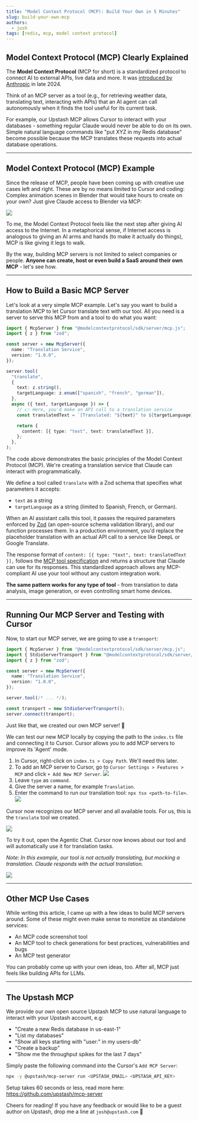 ```yaml
---
title: "Model Context Protocol (MCP): Build Your Own in 5 Minutes"
slug: build-your-own-mcp
authors:
  - josh
tags: [redis, mcp, model context protocol]
---
```


## Model Context Protocol (MCP) Clearly Explained

The **Model Context Protocol** (MCP for short) is a standardized protocol to connect AI to external APIs, live data and more. It was [introduced by Anthropic](https://www.anthropic.com/news/model-context-protocol) in late 2024.

Think of an MCP server as a tool (e.g., for retrieving weather data, translating text, interacting with APIs) that an AI agent can call autonomously when it finds the tool useful for its current task. 

For example, our Upstash MCP allows Cursor to interact with your databases - something regular Claude would never be able to do on its own. Simple natural language commands like "put XYZ in my Redis database" become possible because the MCP translates these requests into actual database operations.

---

## Model Context Protocol (MCP) Example

Since the release of MCP, people have been coming up with creative use cases left and right. These are by no means limited to Cursor and coding: Complex animation scenes in Blender that would take hours to create on your own? Just give Claude access to Blender via MCP:

<Frame>
  <img src="/blog/upstash-mcp/mcp-for-blender.png" />
</Frame>

To me, the Model Context Protocol feels like the next step after giving AI access to the Internet. In a metaphorical sense, if Internet access is analogous to giving an AI arms and hands (to make it actually do things), MCP is like giving it legs to walk.

By the way, building MCP servers is not limited to select companies or people. **Anyone can create, host or even build a SaaS around their own MCP** - let's see how.

---

## How to Build a Basic MCP Server

Let's look at a very simple MCP example. Let's say you want to build a translation MCP to let Cursor translate text with our tool. All you need is a server to serve this MCP from and a tool to do what you want:

```ts
import { McpServer } from "@modelcontextprotocol/sdk/server/mcp.js";
import { z } from "zod";

const server = new McpServer({
  name: "Translation Service",
  version: "1.0.0",
});

server.tool(
  "translate",
  {
    text: z.string(),
    targetLanguage: z.enum(["spanish", "french", "german"]),
  },
  async ({ text, targetLanguage }) => {
    // 👉 Here, you'd make an API call to a translation service
    const translatedText = `[Translated: "${text}" to ${targetLanguage}]`;

    return {
      content: [{ type: "text", text: translatedText }],
    };
  },
);
```

The code above demonstrates the basic principles of the Model Context Protocol (MCP). We're creating a translation service that Claude can interact with programmatically.

We define a tool called `translate` with a Zod schema that specifies what parameters it accepts: 
- `text` as a string
- `targetLanguage` as a string (limited to Spanish, French, or German).

When an AI assistant calls this tool, it passes the required parameters enforced by [Zod](https://github.com/colinhacks/zod) (an open-source schema validation library), and our function processes them. In a production environment, you'd replace the placeholder translation with an actual API call to a service like DeepL or Google Translate.

The response format of `content: [{ type: "text", text: translatedText }],` follows the [MCP tool specification](https://spec.modelcontextprotocol.io/specification/2024-11-05/server/tools/) and returns a structure that Claude can use for its responses. This standardized approach allows any MCP-compliant AI use your tool without any custom integration work.

**The same pattern works for any type of tool** - from translation to data analysis, image generation, or even controlling smart home devices.

---

## Running Our MCP Server and Testing with Cursor

Now, to start our MCP server, we are going to use a `transport`:

```ts index.ts {2, 12-13}
import { McpServer } from "@modelcontextprotocol/sdk/server/mcp.js";
import { StdioServerTransport } from "@modelcontextprotocol/sdk/server/stdio.js";
import { z } from "zod";

const server = new McpServer({
  name: "Translation Service",
  version: "1.0.0",
});

server.tool(/* ... */);

const transport = new StdioServerTransport();
server.connect(transport);
```

Just like that, we created our own MCP server! 🎉

We can test our new MCP locally by copying the path to the `index.ts` file and connecting it to Cursor. Cursor allows you to add MCP servers to improve its 'Agent' mode.

1. In Cursor, right-click on `index.ts > Copy Path`. We'll need this later.
2. To add an MCP server to Cursor, go to `Cursor Settings > Features > MCP` and click `+ Add New MCP Server`.
   <Frame>
     <img src="/blog/upstash-mcp/cursor-mcp-settings.png" />
   </Frame>
3. Leave `type` as `command`.
4. Give the server a name, for example `Translation`.
5. Enter the command to run our translation tool: `npx tsx <path-to-file>`.
   <Frame>
     <img src="/blog/upstash-mcp/cursor-mcp-setup.png" />
   </Frame>

Cursor now recognizes our MCP server and all available tools. For us, this is the `translate` tool we created.

<Frame>
  <img src="/blog/upstash-mcp/cursor-mcp-example.png" />
</Frame>

To try it out, open the Agentic Chat. Cursor now knows about our tool and will automatically use it for translation tasks.

_Note: In this example, our tool is not actually translating, but mocking a translation. Claude responds with the actual translation._

<Frame>
  <img src="/blog/upstash-mcp/cursor-mcp-success.png" />
</Frame>

---

## Other MCP Use Cases

While writing this article, I came up with a few ideas to build MCP servers around. Some of these might even make sense to monetize as standalone services:

- An MCP code screenshot tool
- An MCP tool to check generations for best practices, vulnerabilities and bugs
- An MCP test generator

You can probably come up with your own ideas, too. After all, MCP just feels like building APIs for LLMs.

---

## The Upstash MCP

We provide our own open source Upstash MCP to use natural language to interact with your Upstash account, e.g:

- "Create a new Redis database in us-east-1"
- "List my databases"
- "Show all keys starting with "user:" in my users-db"
- "Create a backup"
- "Show me the throughput spikes for the last 7 days"

Simply paste the following command into the Cursor's `Add MCP Server`:

```bash
npx -y @upstash/mcp-server run <UPSTASH_EMAIL> <UPSTASH_API_KEY>
```

Setup takes 60 seconds or less, read more here: https://github.com/upstash/mcp-server

Cheers for reading! If you have any feedback or would like to be a guest author on Upstash, drop me a line at `josh@upstash.com` 🙌
